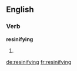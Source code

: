 ==English==

===Verb===
'''resinifying'''

# {{third-person singular of|resinify}}

[[de:resinifying]]
[[fr:resinifying]]